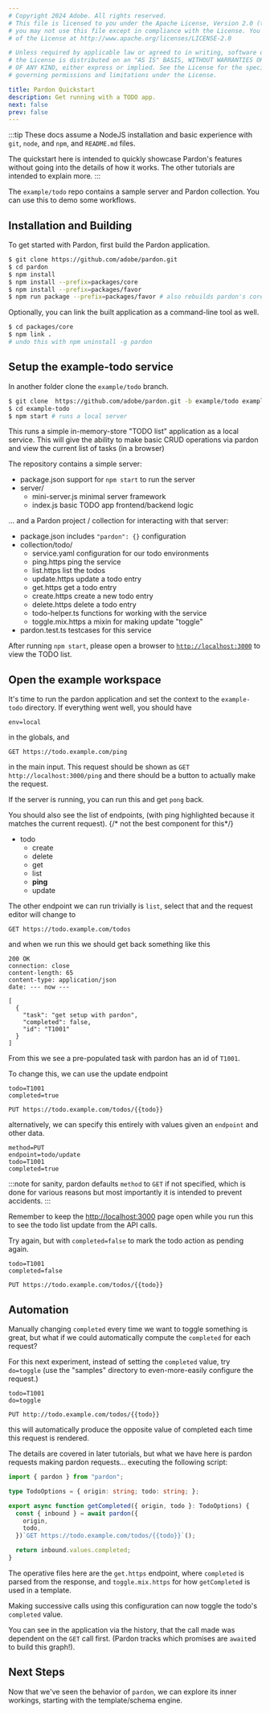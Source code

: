 ```yaml
---
# Copyright 2024 Adobe. All rights reserved.
# This file is licensed to you under the Apache License, Version 2.0 (the "License");
# you may not use this file except in compliance with the License. You may obtain a copy
# of the License at http://www.apache.org/licenses/LICENSE-2.0

# Unless required by applicable law or agreed to in writing, software distributed under
# the License is distributed on an "AS IS" BASIS, WITHOUT WARRANTIES OR REPRESENTATIONS
# OF ANY KIND, either express or implied. See the License for the specific language
# governing permissions and limitations under the License.

title: Pardon Quickstart
description: Get running with a TODO app.
next: false
prev: false
---
```


[`http://localhost:3000`]: http://localhost:3000


:::tip
These docs assume a NodeJS installation and basic experience with 
`git`, `node`, and `npm`, and `README.md` files.

The quickstart here is intended to quickly showcase Pardon's features
without going into the details of how it works.  The other tutorials
are intended to explain more.
:::

The `example/todo` repo contains a sample server and Pardon collection.
You can use this to demo some workflows.

## Installation and Building

To get started with Pardon, first build the Pardon application.
```bash
$ git clone https://github.com/adobe/pardon.git
$ cd pardon
$ npm install
$ npm install --prefix=packages/core
$ npm install --prefix=packages/favor
$ npm run package --prefix=packages/favor # also rebuilds pardon's core
```

Optionally, you can link the built application as a command-line tool as well.
```bash title="optional"
$ cd packages/core
$ npm link .
# undo this with npm uninstall -g pardon
```

## Setup the example-todo service

In another folder clone the `example/todo` branch.

```bash
$ git clone  https://github.com/adobe/pardon.git -b example/todo example-todo
$ cd example-todo
$ npm start # runs a local server
```

This runs a simple in-memory-store "TODO list" application as a local service.
This will give the ability to make basic CRUD operations via pardon
and view the current list of tasks (in a browser)

The repository contains a simple server:
<FileTree>
- package.json     support for `npm start` to run the server
- server/
  - mini-server.js  minimal server framework
  - index.js        basic TODO app frontend/backend logic
</FileTree>

... and a Pardon project / collection for interacting with that server:
<FileTree>
- package.json      includes `"pardon": {}` configuration
- collection/todo/
  - service.yaml    configuration for our todo environments
  - ping.https      ping the service
  - list.https      list the todos
  - update.https    update a todo entry
  - get.https       get a todo entry
  - create.https    create a new todo entry
  - delete.https    delete a todo entry
  - todo-helper.ts  functions for working with the service
  - toggle.mix.https a mixin for making update "toggle"
- pardon.test.ts    testcases for this service
</FileTree>

After running `npm start`, please open a browser to [`http://localhost:3000`] to view the TODO list.

## Open the example workspace

It's time to run the pardon application and set the context to the `example-todo` directory.
If everything went well, you should have

```
env=local
```
in the globals, and
```http
GET https://todo.example.com/ping
```
in the main input.  This request should be shown as `GET http://localhost:3000/ping`
and there should be a button to actually make the request.

If the server is running, you can run this and get `pong` back.

You should also see the list of endpoints, (with ping highlighted because it matches
the current request).
<FileTree>{/* not the best component for this*/}
- todo
  - create
  - delete
  - get
  - list
  - **ping**
  - update
</FileTree>

The other endpoint we can run trivially is `list`,
select that and the request editor will change to

```http
GET https://todo.example.com/todos
```

and when we run this we should get back something like this

```http
200 OK
connection: close
content-length: 65
content-type: application/json
date: --- now ---

[
  {
    "task": "get setup with pardon",
    "completed": false,
    "id": "T1001"
  }
]
```

From this we see a pre-populated task with pardon has an id of `T1001`.

To change this, we can use the update endpoint

```text ins="todo=T1001" ins="completed=true"
todo=T1001
completed=true

PUT https://todo.example.com/todos/{{todo}}
```

alternatively, we can specify this entirely with values given an `endpoint` and other data.

```text ins="todo=T1001" ins="completed=true"
method=PUT
endpoint=todo/update
todo=T1001
completed=true
```

:::note
for sanity, pardon defaults `method` to `GET` if not specified, which is done for various reasons
but most importantly it is intended to prevent accidents.
:::

Remember to keep the <a href="http://localhost:3000" target="_blank" rel="noopener">http://localhost:3000</a>
page open while you run this to see the todo list update from the API calls.

Try again, but with `completed=false` to mark the todo action as pending again.

```text ins="false"
todo=T1001
completed=false

PUT https://todo.example.com/todos/{{todo}}
```

## Automation

Manually changing `completed` every time we want to toggle something is great,
but what if we could automatically compute the `completed` for each request?

For this next experiment, instead of setting the `completed` value, try `do=toggle`
(use the "samples" directory to even-more-easily configure the request.)

```text ins="do=toggle"
todo=T1001
do=toggle

PUT http://todo.example.com/todos/{{todo}}
```

this will automatically produce the opposite value of completed each time this request
is rendered.

The details are covered in later tutorials, but what we have here is pardon requests
making pardon requests... executing the following script:

```ts title="todo-helper.ts"
import { pardon } from "pardon";

type TodoOptions = { origin: string; todo: string; };

export async function getCompleted({ origin, todo }: TodoOptions) {
  const { inbound } = await pardon({
    origin,
    todo,
  })`GET https://todo.example.com/todos/{{todo}}`();

  return inbound.values.completed;
}
```

The operative files here are the `get.https` endpoint, where `completed` is parsed
from the response, and `toggle.mix.https` for how `getCompleted` is used in a template.

Making successive calls using this configuration can now toggle the todo's `completed` value.

You can see in the application via the history, that the call made was dependent on the `GET` call
first. (Pardon tracks which promises are `await`ed to build this graph!).

## Next Steps

Now that we've seen the behavior of `pardon`, we can explore its inner workings,
starting with the template/schema engine.

<CollectionLinkCard href="/intro/templates" />
